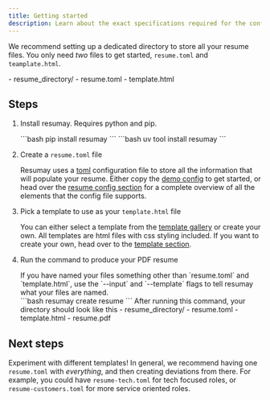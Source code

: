 ```yaml
---
title: Getting started
description: Learn about the exact specifications required for the config file and the how to design your own template.
---
```



We recommend setting up a dedicated directory to store all your resume files. You only need *two* files to get started, `resume.toml` and `teamplate.html`.

<FileTree>
- resume_directory/
	- resume.toml
	- template.html
</FileTree>


## Steps

<Steps>

1. Install resumay. Requires python and pip.


	<Tabs syncKey="tool">
	  <TabItem label="pip">
	```bash
	pip install resumay
	```
	  </TabItem>
	  <TabItem label="uv">
	```bash
	uv tool install resumay
	```
	  </TabItem>
	</Tabs>

2. Create a `resume.toml` file

	Resumay uses a [toml](https://toml.io/en/) configuration file to store all the information that will populate your resume. Either copy the [demo config](#) to get started, or head over the [resume config section](#) for a complete overview of all the elements that the config file supports.

3. Pick a template to use as your `template.html` file
	
	You can either select a template from the [template gallery](#) or create your own. All templates are html files with css styling included. If you want to create your own, head over to the [template section](#).

4. Run the command to produce your PDF resume

	<Aside type="note" title="File naming">
	If you have named your files something other than `resume.toml` and `template.html`, use the `--input` and `--template` flags to tell resumay what your files are named.
	</Aside>
	```bash
	resumay create resume
	```
	After running this command, your directory should look like this

	<FileTree>
	- resume_directory/
		- resume.toml
		- template.html
		- resume.pdf
	</FileTree>

</Steps>

## Next steps

Experiment with different templates! In general, we recommend having one `resume.toml` with *everything*, and then creating deviations from there. For example, you could have `resume-tech.toml` for tech focused roles, or `resume-customers.toml` for more service oriented roles.
